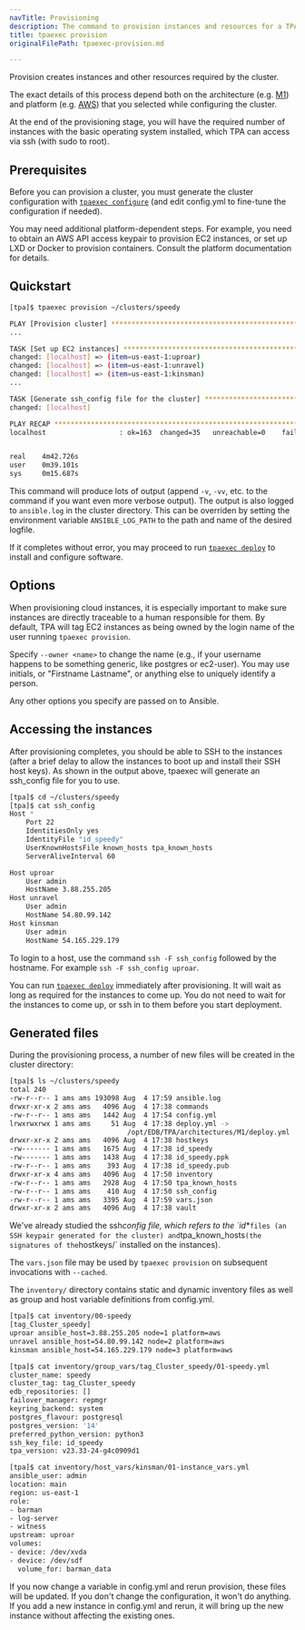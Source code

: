 ```yaml
---
navTitle: Provisioning
description: The command to provision instances and resources for a TPA cluster.
title: tpaexec provision
originalFilePath: tpaexec-provision.md

---
```


Provision creates instances and other resources required by the cluster.

The exact details of this process depend both on
the architecture (e.g. [M1](architecture-M1/))
and platform (e.g. [AWS](platform-aws/))
that you selected while configuring the cluster.

At the end of the provisioning stage, you will have the required number
of instances with the basic operating system installed, which TPA
can access via ssh (with sudo to root).

## Prerequisites

Before you can provision a cluster, you must generate the cluster
configuration with [`tpaexec configure`](tpaexec-configure/)
(and edit config.yml to fine-tune the configuration if needed).

You may need additional platform-dependent steps. For example, you need
to obtain an AWS API access keypair to provision EC2 instances, or set
up LXD or Docker to provision containers. Consult the platform
documentation for details.

## Quickstart

```bash
[tpa]$ tpaexec provision ~/clusters/speedy

PLAY [Provision cluster] **********************************************************
...

TASK [Set up EC2 instances] *******************************************************
changed: [localhost] => (item=us-east-1:uproar)
changed: [localhost] => (item=us-east-1:unravel)
changed: [localhost] => (item=us-east-1:kinsman)
...

TASK [Generate ssh_config file for the cluster] ***********************************
changed: [localhost]

PLAY RECAP ************************************************************************
localhost                  : ok=163  changed=35   unreachable=0    failed=0    skipped=44   rescued=0    ignored=2


real	4m42.726s
user	0m39.101s
sys	    0m15.687s
```

This command will produce lots of output (append `-v`, `-vv`, etc.
to the command if you want even more verbose output). The output is also
logged to `ansible.log` in the cluster directory. This can be overriden
by setting the environment variable `ANSIBLE_LOG_PATH` to the path and name of
the desired logfile.

If it completes without error, you may proceed to run
[`tpaexec deploy`](tpaexec-deploy/) to install and configure
software.

## Options

When provisioning cloud instances, it is especially important to make
sure instances are directly traceable to a human responsible for them.
By default, TPA will tag EC2 instances as being owned by the login
name of the user running `tpaexec provision`.

Specify `--owner <name>` to change the name (e.g., if your username
happens to be something generic, like postgres or ec2-user). You may use
initials, or "Firstname Lastname", or anything else to uniquely identify
a person.

Any other options you specify are passed on to Ansible.

## Accessing the instances

After provisioning completes, you should be able to SSH to the instances
(after a brief delay to allow the instances to boot up and install their
SSH host keys). As shown in the output above, tpaexec will generate an
ssh_config file for you to use.

```bash
[tpa]$ cd ~/clusters/speedy
[tpa]$ cat ssh_config
Host *
    Port 22
    IdentitiesOnly yes
    IdentityFile "id_speedy"
    UserKnownHostsFile known_hosts tpa_known_hosts
    ServerAliveInterval 60

Host uproar
    User admin
    HostName 3.88.255.205
Host unravel
    User admin
    HostName 54.80.99.142
Host kinsman
    User admin
    HostName 54.165.229.179
```

To login to a host, use the command `ssh -F ssh_config` followed by the
hostname. For example `ssh -F ssh_config uproar`.

You can run [`tpaexec deploy`](tpaexec-deploy/) immediately after
provisioning. It will wait as long as required for the instances to come
up. You do not need to wait for the instances to come up, or ssh in to
them before you start deployment.

## Generated files

During the provisioning process, a number of new files will be created
in the cluster directory:

```bash
[tpa]$ ls ~/clusters/speedy
total 240
-rw-r--r-- 1 ams ams 193098 Aug  4 17:59 ansible.log
drwxr-xr-x 2 ams ams   4096 Aug  4 17:38 commands
-rw-r--r-- 1 ams ams   1442 Aug  4 17:54 config.yml
lrwxrwxrwx 1 ams ams     51 Aug  4 17:38 deploy.yml ->
                             /opt/EDB/TPA/architectures/M1/deploy.yml
drwxr-xr-x 2 ams ams   4096 Aug  4 17:38 hostkeys
-rw------- 1 ams ams   1675 Aug  4 17:38 id_speedy
-rw------- 1 ams ams   1438 Aug  4 17:38 id_speedy.ppk
-rw-r--r-- 1 ams ams    393 Aug  4 17:38 id_speedy.pub
drwxr-xr-x 4 ams ams   4096 Aug  4 17:50 inventory
-rw-r--r-- 1 ams ams   2928 Aug  4 17:50 tpa_known_hosts
-rw-r--r-- 1 ams ams    410 Aug  4 17:50 ssh_config
-rw-r--r-- 1 ams ams   3395 Aug  4 17:59 vars.json
drwxr-xr-x 2 ams ams   4096 Aug  4 17:38 vault
```

We've already studied the ssh*config file, which refers to the \`id*\*`files (an SSH keypair generated for the cluster) and`tpa_known_hosts`(the signatures of the`hostkeys/\` installed on the instances).

The `vars.json` file may be used by `tpaexec provision` on
subsequent invocations with `--cached`.

The `inventory/` directory contains static and dynamic inventory files
as well as group and host variable definitions from config.yml.

```bash
[tpa]$ cat inventory/00-speedy
[tag_Cluster_speedy]
uproar ansible_host=3.88.255.205 node=1 platform=aws
unravel ansible_host=54.80.99.142 node=2 platform=aws
kinsman ansible_host=54.165.229.179 node=3 platform=aws

[tpa]$ cat inventory/group_vars/tag_Cluster_speedy/01-speedy.yml
cluster_name: speedy
cluster_tag: tag_Cluster_speedy
edb_repositories: []
failover_manager: repmgr
keyring_backend: system
postgres_flavour: postgresql
postgres_version: '14'
preferred_python_version: python3
ssh_key_file: id_speedy
tpa_version: v23.33-24-g4c0909d1

[tpa]$ cat inventory/host_vars/kinsman/01-instance_vars.yml
ansible_user: admin
location: main
region: us-east-1
role:
- barman
- log-server
- witness
upstream: uproar
volumes:
- device: /dev/xvda
- device: /dev/sdf
  volume_for: barman_data
```

If you now change a variable in config.yml and rerun provision, these
files will be updated. If you don't change the configuration, it won't
do anything. If you add a new instance in config.yml and rerun, it will
bring up the new instance without affecting the existing ones.
